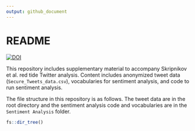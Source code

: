 ```yaml
---
output: github_document
---
```


# README

[![DOI](https://zenodo.org/badge/318579178.svg)](https://zenodo.org/badge/latestdoi/318579178)

This repository includes supplementary material to accompany Skripnikov et al. red tide Twitter analysis. Content includes anonymized tweet data (`Secure_Tweets_data.csv`), vocabularies for sentiment analysis, and code to run sentiment analysis.  

The file structure in this repository is as follows. The tweet data are in the root directory and the sentiment analysis code and vocabularies are in the `Sentiment Analysis` folder.
 
```r
fs::dir_tree()
```
